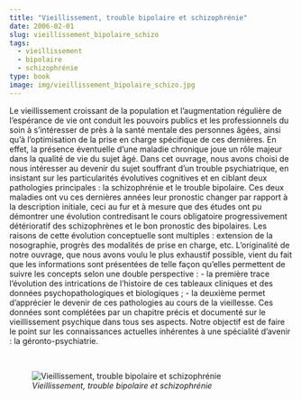 ```yaml
---
title: "Vieillissement, trouble bipolaire et schizophrénie"
date: 2006-02-01
slug: vieillissement_bipolaire_schizo
tags:
  - vieillissement
  - bipolaire
  - schizophrénie
type: book
image: img/vieillissement_bipolaire_schizo.jpg
---
```


Le vieillissement croissant de la population et l’augmentation régulière de l’espérance de vie ont conduit les pouvoirs publics et les professionnels du soin à s’intéresser de près à la santé mentale des personnes âgées, ainsi qu’à l’optimisation de la prise en charge spécifique de ces dernières.
En effet, la présence éventuelle d’une maladie chronique joue un rôle majeur dans la qualité de vie du sujet âgé.
Dans cet ouvrage, nous avons choisi de nous intéresser au devenir du sujet souffrant d’un trouble psychiatrique, en insistant sur les particularités évolutives cognitives et en ciblant deux pathologies principales : la schizophrénie et le trouble bipolaire.
Ces deux maladies ont vu ces dernières années leur pronostic changer par rapport à la description initiale, ceci au fur et à mesure que des études ont pu démontrer une évolution contredisant le cours obligatoire progressivement détérioratif des schizophrènes et le bon pronostic des bipolaires.
Les raisons de cette évolution conceptuelle sont multiples : extension de la nosographie, progrès des modalités de prise en charge, etc.
L’originalité de notre ouvrage, que nous avons voulu le plus exhaustif possible, vient du fait que les informations sont présentées de telle façon qu'elles permettent de suivre les concepts selon une double perspective :
- la première trace l'évolution des intrications de l'histoire de ces tableaux cliniques et des données psychopathologiques et biologiques ;
- la deuxième permet d'apprécier le devenir de ces pathologies au cours de la vieillesse.
Ces données sont complétées par un chapitre précis et documenté sur le vieillissement psychique dans tous ses aspects.
Notre objectif est de faire le point sur les connaissances actuelles inhérentes à une spécialité d’avenir : la géronto-psychiatrie.

<br>

![_Vieillissement, trouble bipolaire et schizophrénie_](img/vieillissement_bipolaire_schizo.jpg)
